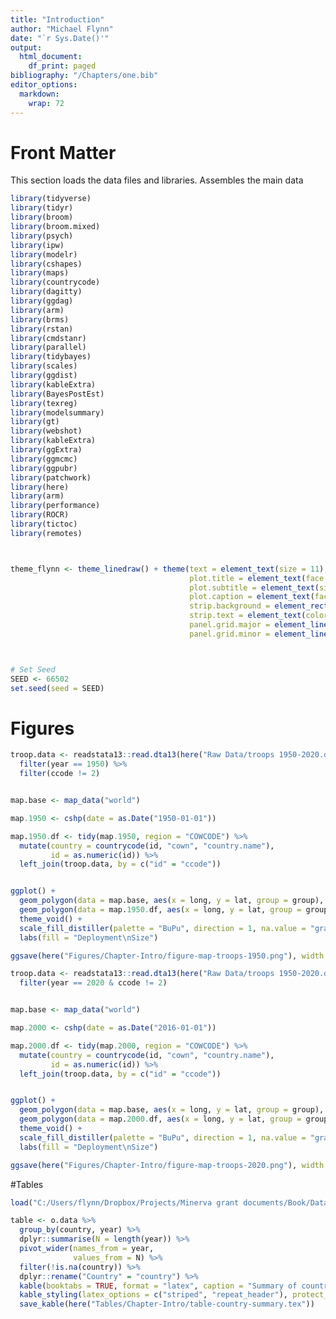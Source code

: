 ```yaml
---
title: "Introduction"
author: "Michael Flynn"
date: "`r Sys.Date()'"
output:
  html_document:
    df_print: paged
bibliography: "/Chapters/one.bib"
editor_options: 
  markdown: 
    wrap: 72
---
```



# Front Matter

This section loads the data files and libraries. Assembles the main data

```r

library(tidyverse)
library(tidyr)
library(broom)
library(broom.mixed)
library(psych)
library(ipw)
library(modelr)
library(cshapes)
library(maps)
library(countrycode)
library(dagitty)
library(ggdag)
library(arm)
library(brms)
library(rstan)
library(cmdstanr)
library(parallel)
library(tidybayes)
library(scales)
library(ggdist)
library(kableExtra)
library(BayesPostEst)
library(texreg)
library(modelsummary)
library(gt)
library(webshot)
library(kableExtra)
library(ggExtra)
library(ggmcmc)
library(ggpubr)
library(patchwork)
library(here)
library(arm)
library(performance)
library(ROCR)
library(tictoc)
library(remotes)



theme_flynn <- theme_linedraw() + theme(text = element_text(size = 11),
                                        plot.title = element_text(face = "bold", size = 14),
                                        plot.subtitle = element_text(size = 12),
                                        plot.caption = element_text(face = "italic", size = 8),
                                        strip.background = element_rect(fill = "gray80", color = "black"),
                                        strip.text = element_text(color = "black", face = "bold"),
                                        panel.grid.major = element_line(color = "gray70", size = 0.15),
                                        panel.grid.minor = element_line(color = "gray90", size = 0.1))



# Set Seed
SEED <- 66502
set.seed(seed = SEED)

```



# Figures

```r


troop.data <- readstata13::read.dta13(here("Raw Data/troops 1950-2020.dta")) %>% 
  filter(year == 1950) %>% 
  filter(ccode != 2)


map.base <- map_data("world")

map.1950 <- cshp(date = as.Date("1950-01-01")) 

map.1950.df <- tidy(map.1950, region = "COWCODE") %>% 
  mutate(country = countrycode(id, "cown", "country.name"),
         id = as.numeric(id)) %>% 
  left_join(troop.data, by = c("id" = "ccode"))


ggplot() +
  geom_polygon(data = map.base, aes(x = long, y = lat, group = group), fill = "gray90") +
  geom_polygon(data = map.1950.df, aes(x = long, y = lat, group = group, fill = troops), color = "white", size = 0.1) +
  theme_void() +
  scale_fill_distiller(palette = "BuPu", direction = 1, na.value = "gray90", breaks = c(0, 20, 200, 2000, 20000, 200000), limits = c(0, 200000), trans = "log1p", label = comma_format()) +
  labs(fill = "Deployment\nSize")

ggsave(here("Figures/Chapter-Intro/figure-map-troops-1950.png"), width = 8, height = 5, units = "in")


```



```r


troop.data <- readstata13::read.dta13(here("Raw Data/troops 1950-2020.dta")) %>% 
  filter(year == 2020 & ccode != 2)


map.base <- map_data("world")

map.2000 <- cshp(date = as.Date("2016-01-01")) 

map.2000.df <- tidy(map.2000, region = "COWCODE") %>% 
  mutate(country = countrycode(id, "cown", "country.name"),
         id = as.numeric(id)) %>% 
  left_join(troop.data, by = c("id" = "ccode"))


ggplot() +
  geom_polygon(data = map.base, aes(x = long, y = lat, group = group), fill = "gray90") +
  geom_polygon(data = map.2000.df, aes(x = long, y = lat, group = group, fill = troops), color = "white", size = 0.1) +
  theme_void() +
  scale_fill_distiller(palette = "BuPu", direction = 1, na.value = "gray90", breaks = c(0, 20, 200, 2000, 20000, 200000), limits = c(0, 200000), trans = "log1p", label = comma_format()) +
  labs(fill = "Deployment\nSize")

ggsave(here("Figures/Chapter-Intro/figure-map-troops-2020.png"), width = 8, height = 5, units = "in")


```

#Tables

```r

load("C:/Users/flynn/Dropbox/Projects/Minerva grant documents/Book/Data/General/opinion.data.RData")

table <- o.data %>% 
  group_by(country, year) %>% 
  dplyr::summarise(N = length(year)) %>% 
  pivot_wider(names_from = year,
              values_from = N) %>% 
  filter(!is.na(country)) %>% 
  dplyr::rename("Country" = "country") %>% 
  kable(booktabs = TRUE, format = "latex", caption = "Summary of countries surveyed and annual observation count") %>% 
  kable_styling(latex_options = c("striped", "repeat_header"), protect_latex = TRUE, font_size = 10) %>% 
  save_kable(here("Tables/Chapter-Intro/table-country-summary.tex"))


```
